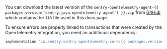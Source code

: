 You can download the latest version of the `sentry-opentelemetry-agent-{{ packages.version('sentry.java.opentelemetry-agent') }}.zip` from [GitHub](https://github.com/getsentry/sentry-java/releases/) which contains the `JAR` file used in this docs page.

To ensure errors are properly linked to transactions that were created by the OpenTelemetry integration, you need an additional dependency:

```groovy {tabTitle:Gradle}
implementation 'io.sentry:sentry-opentelemetry-core:{{ packages.version('sentry.java.opentelemetry-core', '6.9.2') }}'
```
